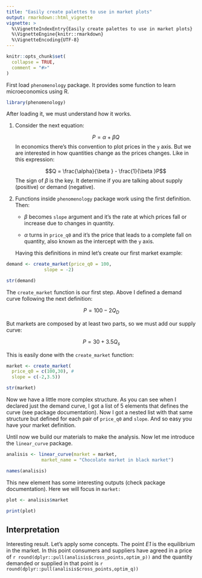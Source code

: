 ```yaml
---
title: "Easily create palettes to use in market plots"
output: rmarkdown::html_vignette
vignette: >
  %\VignetteIndexEntry{Easily create palettes to use in market plots}
  %\VignetteEngine{knitr::rmarkdown}
  %\VignetteEncoding{UTF-8}
---
```


```r
knitr::opts_chunk$set(
  collapse = TRUE,
  comment = "#>"
)
```

First load `phenomenology` package. It provides some function to learn microeconomics using R.

```r
library(phenomenology)
```

After loading it, we must understand how it works.

1.  Consider the next equation:

    $$P = \alpha + \beta Q$$ In economics there's this convention to plot prices in the `y` axis. But we are interested in how quantities change as the prices changes. Like in this expression:

    $$Q = \frac{\alpha}{\beta } - \frac{1}{\beta }P$$ The sign of $\beta$ is the key. It determine if you are talking about supply (positive) or demand (negative).

2.  Functions inside `phenomenology` package work using the first definition. Then:

    -   $\beta$ becomes `slope` argument and it's the rate at which prices fall or increase due to changes in quantity.

    -   $\alpha$ turns in `price_q0` and it's the price that leads to a complete fall on quantity, also known as the intercept with the `y` axis.

    Having this definitions in mind let's create our first market example:

```r

demand <- create_market(price_q0 = 100,
              slope = -2)

str(demand)

```

The `create_market` function is our first step. Above I defined a demand curve following the next definition:

$$
P = 100 - 2Q_D
$$

But markets are composed by at least two parts, so we must add our supply curve:

$$
P = 30 + 3.5Q_s
$$

This is easily done with the `create_market` function:

```r
market <- create_market(
  price_q0 = c(100,30), #
  slope = c(-2,3.5))

str(market)
```

Now we have a little more complex structure. As you can see when I declared just the demand curve, I got a list of 5 elements that defines the curve (see package documentation). Now I got a nested list with that same structure but defined for each pair of `price_q0` and `slope`. And so easy you have your market definition.

Until now we build our materials to make the analysis. Now let me introduce the `linear_curve` package.

```r
analisis <- linear_curve(market = market,
             market_name = "Chocolate market in black market")

names(analisis)
```

This new element has some interesting outputs (check package documentation). Here we will focus in `market:`

```r
plot <- analisis$market

print(plot)
```
## Interpretation

Interesting result. Let's apply some concepts. The point *E1* is the equilibrium in the market. In this point consumers and suppliers have agreed in a price of `r round(dplyr::pull(analisis$cross_points,optim_p))` and the quantity demanded or supplied in that point is 
`r round(dplyr::pull(analisis$cross_points,optim_q))`
